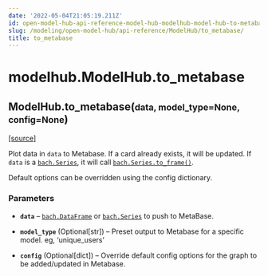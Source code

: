 ```yaml
---
date: '2022-05-04T21:05:19.211Z'
id: open-model-hub-api-reference-model-hub-modelhub-model-hub-to-metabase
slug: /modeling/open-model-hub/api-reference/ModelHub/to_metabase/
title: to_metabase
---
```


# modelhub.ModelHub.to_metabase

<div className="method">

<h2 className="signature-method"><span className="additional-name">ModelHub.</span><span className="name">to_metabase(</span><small className="parameter-list"><span className="parameter" id="data">data</span>, <span className="parameter" id="model_type">model_type=None</span>, <span className="parameter" id="config">config=None</span></small>)</h2>


&#8203;<span className="view-source">[[source]](https://github.com/objectiv/objectiv-analytics/blob/main/modelhub/modelhub/modelhub.py)</span>

<div className="content">

Plot data in `data` to Metabase. If a card already exists, it will be updated. If `data` is a
[`bach.Series`](/modeling/bach/api-reference/Series/index.mdx), it will call [`bach.Series.to_frame()`](/modeling/bach/api-reference/Series/bach.Series.to_frame.mdx).

Default options can be overridden using the config dictionary.


### Parameters

* **`data`** – [`bach.DataFrame`](/modeling/bach/api-reference/DataFrame/index.mdx) or [`bach.Series`](/modeling/bach/api-reference/Series/index.mdx) to push to MetaBase.


* **`model_type`** (Optional[str]) – Preset output to Metabase for a specific model. eg, ‘unique_users’


* **`config`** (Optional[dict]) – Override default config options for the graph to be added/updated in Metabase.





</div>


</div>
